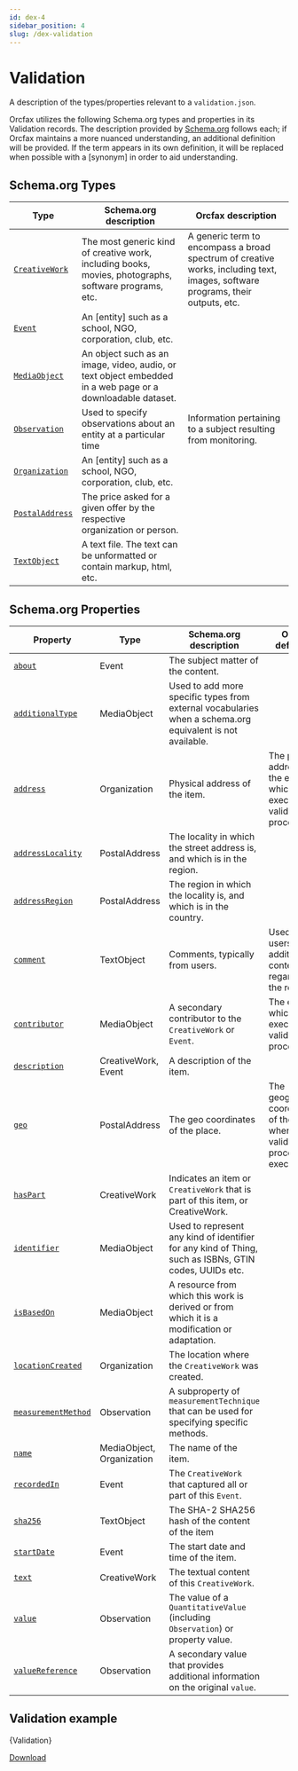 ```yaml
---
id: dex-4
sidebar_position: 4
slug: /dex-validation
---
```



# Validation

A description of the types/properties relevant to a
`validation.json`.

Orcfax utilizes the following Schema.org types and properties in its Validation
records. The description provided by [Schema.org][schema-1]
follows each; if Orcfax maintains a more nuanced understanding, an additional
definition will be provided. If the term appears in its own definition, it will
be replaced when possible with a \[synonym\] in order to aid understanding.

[schema-1]: https://schema.org/

## Schema.org Types

<!-- markdownlint-disable MD013 -->

| Type                      | Schema.org description                                                                                     | Orcfax description                                                                                                             |
| ------------------------- | ---------------------------------------------------------------------------------------------------------- | ------------------------------------------------------------------------------------------------------------------------------ |
| [`CreativeWork`][type-1]  | The most generic kind of creative work, including books, movies, photographs, software programs, etc.      | A generic term to encompass a broad spectrum of creative works, including text, images, software programs, their outputs, etc. |
| [`Event`][type-2]         | An \[entity\] such as a school, NGO, corporation, club, etc.                                               |                                                                                                                                |
| [`MediaObject`][type-3]   | An object such as an image, video, audio, or text object embedded in a web page or a downloadable dataset. |                                                                                                                                |
| [`Observation`][type-4]   | Used to specify observations about an entity at a particular time                                          | Information pertaining to a subject resulting from monitoring.                                                                 |
| [`Organization`][type-5]  | An \[entity\] such as a school, NGO, corporation, club, etc.                                               |                                                                                                                                |
| [`PostalAddress`][type-6] | The price asked for a given offer by the respective organization or person.                                |                                                                                                                                |
| [`TextObject`][type-7]    | A text file. The text can be unformatted or contain markup, html, etc.                                     |                                                                                                                                |

<!-- markdownlint-enable MD013 -->

[type-1]: https://schema.org/CreativeWork
[type-2]: https://schema.org/Event
[type-3]: https://schema.org/MediaObject
[type-4]: https://schema.org/Observation
[type-5]: https://schema.org/Organization
[type-6]: https://schema.org/PostalAddress
[type-7]: https://schema.org/TextObject

## Schema.org Properties

| Property                       | Type                      | Schema.org description                                                                                    | Orcfax definition                                                                    |
| ------------------------------ | ------------------------- | --------------------------------------------------------------------------------------------------------- | ------------------------------------------------------------------------------------ |
| [`about`][prop-1]              | Event                     | The subject matter of the content.                                                                        |                                                                                      |
| [`additionalType`][prop-2]     | MediaObject               | Used to add more specific types from external vocabularies when a schema.org equivalent is not available. |                                                                                      |
| [`address`][prop-3]            | Organization              | Physical address of the item.                                                                             | The physical address of the entity which has executed the validation process.        |
| [`addressLocality`][prop-4]    | PostalAddress             | The locality in which the street address is, and which is in the region.                                  |                                                                                      |
| [`addressRegion`][prop-5]      | PostalAddress             | The region in which the locality is, and which is in the country.                                         |                                                                                      |
| [`comment`][prop-6]            | TextObject                | Comments, typically from users.                                                                           | Used to give users additional context regarding the record.                          |
| [`contributor`][prop-7]        | MediaObject               | A secondary contributor to the `CreativeWork` or `Event`.                                                 | The entity which has executed the validation process.                                |
| [`description`][prop-8]        | CreativeWork, Event       | A description of the item.                                                                                |                                                                                      |
| [`geo`][prop-9]                | PostalAddress             | The geo coordinates of the place.                                                                         | The geographical coordinates of the place where the validation process was executed. |
| [`hasPart`][prop-10]           | CreativeWork              | Indicates an item or `CreativeWork` that is part of this item, or CreativeWork.                           |                                                                                      |
| [`identifier`][prop-11]        | MediaObject               | Used to represent any kind of identifier for any kind of Thing, such as ISBNs, GTIN codes, UUIDs etc.     |                                                                                      |
| [`isBasedOn`][prop-12]         | MediaObject               | A resource from which this work is derived or from which it is a modification or adaptation.              |                                                                                      |
| [`locationCreated`][prop-13]   | Organization              | The location where the `CreativeWork` was created.                                                        |                                                                                      |
| [`measurementMethod`][prop-14] | Observation               | A subproperty of `measurementTechnique` that can be used for specifying specific methods.                 |                                                                                      |
| [`name`][prop-15]              | MediaObject, Organization | The name of the item.                                                                                     |                                                                                      |
| [`recordedIn`][prop-16]        | Event                     | The `CreativeWork` that captured all or part of this `Event`.                                             |                                                                                      |
| [`sha256`][prop-17]            | TextObject                | The SHA-2 SHA256 hash of the content of the item                                                          |                                                                                      |
| [`startDate`][prop-18]         | Event                     | The start date and time of the item.                                                                      |                                                                                      |
| [`text`][prop-19]              | CreativeWork              | The textual content of this `CreativeWork`.                                                               |                                                                                      |
| [`value`][prop-20]             | Observation               | The value of a `QuantitativeValue` (including `Observation`) or property value.                           |                                                                                      |
| [`valueReference`][prop-21]    | Observation               | A secondary value that provides additional information on the original `value`.                           |                                                                                      |

[prop-1]: https://schema.org/about
[prop-2]: https://schema.org/additionalType
[prop-3]: https://schema.org/address
[prop-4]: https://schema.org/addressLocality
[prop-5]: https://schema.org/addressRegion
[prop-6]: https://schema.org/comment
[prop-7]: https://schema.org/contribution
[prop-8]: https://schema.org/description
[prop-9]: https://schema.org/geo
[prop-10]: https://schema.org/hasPart
[prop-11]: https://schema.org/identifier
[prop-12]: https://schema.org/isBasedOn
[prop-13]: https://schema.org/locationCreated
[prop-14]: https://schema.org/measurementMethod
[prop-15]: https://schema.org/name
[prop-16]: https://schema.org/recordedIn
[prop-17]: https://schema.org/sha256
[prop-18]: https://schema.org/startDate
[prop-19]: https://schema.org/text
[prop-20]: https://schema.org/value
[prop-21]: https://schema.org/valueReference

## Validation example

<CodeBlock language="jsx">{Validation}</CodeBlock>

<a target="_blank" href="/schema/der/cex/validation.json" download="validation.json">
    Download
</a>
